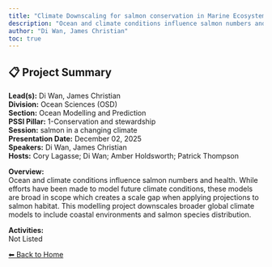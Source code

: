 ```yaml
---
title: "Climate Downscaling for salmon conservation in Marine Ecosystems"
description: "Ocean and climate conditions influence salmon numbers and health. While efforts have been made to model future climate conditions, these models are broad in scope which creates a scale gap when applying projections to salmon habitat. This modelling project downscales broader global climate models to include coastal environments and salmon species distribution."
author: "Di Wan, James Christian"
toc: true
---
```


## 📋 Project Summary

**Lead(s):** Di Wan, James Christian  
**Division:** Ocean Sciences (OSD)  
**Section:** Ocean Modelling and Prediction  
**PSSI Pillar:** 1-Conservation and stewardship  
**Session:** salmon in a changing climate  
**Presentation Date:** December 02, 2025  
**Speakers:** Di Wan, James Christian  
**Hosts:** Cory Lagasse; Di Wan; Amber Holdsworth; Patrick Thompson  

**Overview:**  
Ocean and climate conditions influence salmon numbers and health. While efforts have been made to model future climate conditions, these models are broad in scope which creates a scale gap when applying projections to salmon habitat. This modelling project downscales broader global climate models to include coastal environments and salmon species distribution.   

**Activities:**  
Not Listed

[⬅ Back to Home](../index.qmd)
